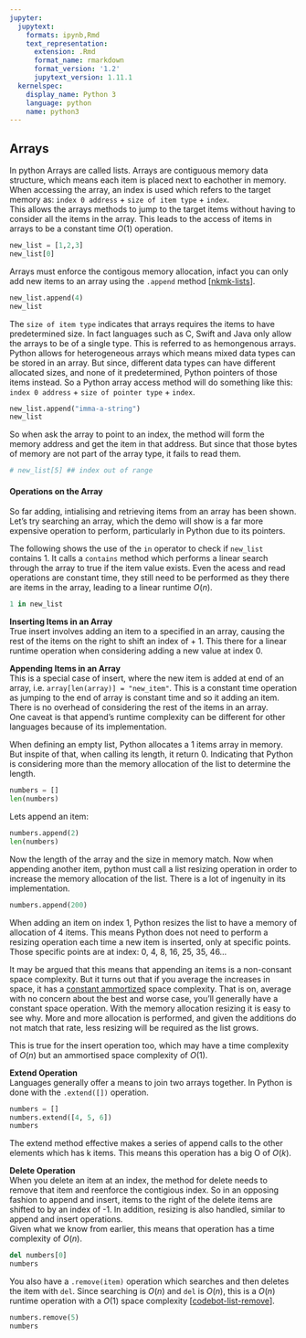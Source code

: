 ```yaml
---
jupyter:
  jupytext:
    formats: ipynb,Rmd
    text_representation:
      extension: .Rmd
      format_name: rmarkdown
      format_version: '1.2'
      jupytext_version: 1.11.1
  kernelspec:
    display_name: Python 3
    language: python
    name: python3
---
```


## Arrays


In python Arrays are called lists. Arrays are contiguous memory data structure, which means each item is placed next to eachother in memory. When accessing the array, an index is used which refers to the target memory as: `index 0 address` + `size of item type` + `index`.  
This allows the arrays methods to jump to the target items without having to consider all the items in the array. This leads to the access of items in arrays to be a constant time $O(1)$ operation.  

```python
new_list = [1,2,3]
new_list[0]
```

Arrays must enforce the contigous memory allocation, infact you can only add new items to an array using the `.append` method [[nkmk-lists](https://note.nkmk.me/en/python-list-append-extend-insert)].

```python
new_list.append(4)
new_list
```

The `size of item type` indicates that arrays requires the items to have predetermined size. In fact languages such as C, Swift and Java only allow the arrays to be of a single type. This is referred to as hemongenous arrays. Python allows for heterogeneous arrays which means mixed data types can be stored in an array. But since, different data types can have different allocated sizes, and none of it predetermined, Python pointers of those items instead. So a Python array access method will do something like this: `index 0 address` + `size of pointer type` + `index`.

```python
new_list.append("imma-a-string")
new_list
```

So when ask the array to point to an index, the method will form the memory address and get the item in that address. But since that those bytes of memory are not part of the array type, it fails to read them.

```python
# new_list[5] ## index out of range
```

#### Operations on the Array

So far adding, intialising and retrieving items from an array has been shown. Let's try searching an array, which the demo will show is a far more expensive operation to perform, particularly in Python due to its pointers.

The following shows the use of the `in` operator to check if `new_list` contains 1. It calls a `contains` method which performs a linear search through the array to true if the item value exists. Even the acess and read operations are constant time, they still need to be performed as they there are items in the array, leading to a linear runtime $O(n)$.

```python
1 in new_list
```

__Inserting Items in an Array__  
True insert involves adding an item to a specified in an array, causing the rest of the items on the right to shift an index of + 1. This there for a linear runtime operation when considering adding a new value at index 0.


__Appending Items in an Array__  
This is a special case of insert, where the new item is added at end of an array, i.e. `array[len(array)] = "new_item"`. This is a constant time operation as jumping to the end of array is constant time and so it adding an item. There is no overhead of considering the rest of the items in an array.  
One caveat is that append's runtime complexity can be different for other languages because of its implementation.


When defining an empty list, Python allocates a 1 items array in memory. But inspite of that, when calling its length, it return 0. Indicating that Python is considering more than the memory allocation of the list to determine the length.

```python
numbers = []
len(numbers)
```

Lets append an item:

```python
numbers.append(2)
len(numbers)
```

Now the length of the array and the size in memory match. Now when appending another item, python must call a list resizing operation in order to increase the memory allocation of the list. There is a lot of ingenuity in its implementation.

```python
numbers.append(200)
```

When adding an item on index 1, Python resizes the list to have a memory of allocation of 4 items. This means Python does not need to perform a resizing operation each time a new item is inserted, only at specific points. Those specific points are at index: 0, 4, 8, 16, 25, 35, 46...

It may be argued that this means that appending an items is a non-consant space complexity. But it turns out that if you average the increases in space, it has a [constant ammortized](https://stackoverflow.com/questions/200384/constant-amortized-time) space complexity. That is on, average with no concern about the best and worse case, you'll generally have a constant space operation. With the memory allocation resizing it is easy to see why. More and more allocation is performed, and given the additions do not match that rate, less resizing will be required as the list grows.

This is true for the insert operation too, which may have a time complexity of $O(n)$ but an ammortised space complexity of $O(1)$.


__Extend Operation__  
Languages generally offer a means to join two arrays together. In Python is done with the `.extend([])` operation.

```python
numbers = []
numbers.extend([4, 5, 6])
numbers
```

The extend method effective makes a series of append calls to the other elements which has k items. This means this operation has a big O of $O(k)$.


__Delete Operation__  
When you delete an item at an index, the method for delete needs to remove that item and reenforce the contigious index. So in an opposing fashion to append and insert, items to the right of the delete items are shifted to by an index of -1. In addition, resizing is also handled, similar to append and insert operations.  
Given what we know from earlier, this means that operation has a time complexity of $O(n)$.

```python
del numbers[0]
numbers
```

You also have a `.remove(item)` operation which searches and then deletes the item with `del`. Since searching is $O(n)$ and `del` is $O(n)$, this is a $O(n)$ runtime operation with a $O(1)$ space complexity [[codebot-list-remove](https://thecodingbot.com/pythons-list-remove-time-and-space-complexity-analysis/)].

```python
numbers.remove(5)
numbers
```
